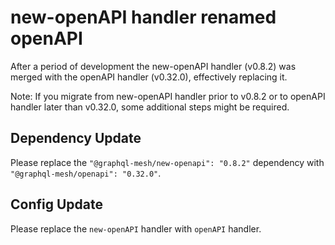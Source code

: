 
# new-openAPI handler renamed openAPI

After a period of development the new-openAPI handler (v0.8.2) was merged with the openAPI handler (v0.32.0), effectively replacing it.

<Callout>Note: If you migrate from new-openAPI handler prior to v0.8.2 or to openAPI handler later than v0.32.0, some additional steps might be required.</Callout>

## Dependency Update

Please replace the `"@graphql-mesh/new-openapi": "0.8.2"` dependency with `"@graphql-mesh/openapi": "0.32.0"`.

## Config Update

Please replace the `new-openAPI` handler with `openAPI` handler.
